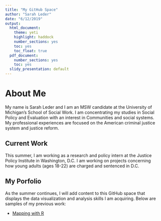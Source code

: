 ```yaml
---
title: "My GitHub Space"
author: "Sarah Leder"
date: "6/12/2019"
output: 
  html_document: 
    theme: yeti
    highlight: haddock
    number_sections: yes
    toc: yes
    toc_float: true
  pdf_document: 
    number_sections: yes
    toc: yes
  slidy_presentation: default
---
```

# About Me 
My name is Sarah Leder and I am an MSW candidate at the University of Michigan's School of Social Work. I am concentrating my studies in Social Policy and Evaluation with an interest in Communities and social systems. My professional experiences are focused on the American criminal justice system and justice reform.

## Current Work
This summer, I am working as a research and policy intern at the Justice Policy Institute in Washington, D.C. I am working on projects concerning how young adults (ages 18-22) are charged and sentenced in D.C.

## My Porfolio
As the summer continues, I will add content to this GitHub space that displays the data visualization and analysis skills I am acquiring. Below are samples of my previous work:

* [Mapping with R](https://scleder.github.io/RMaps/?)